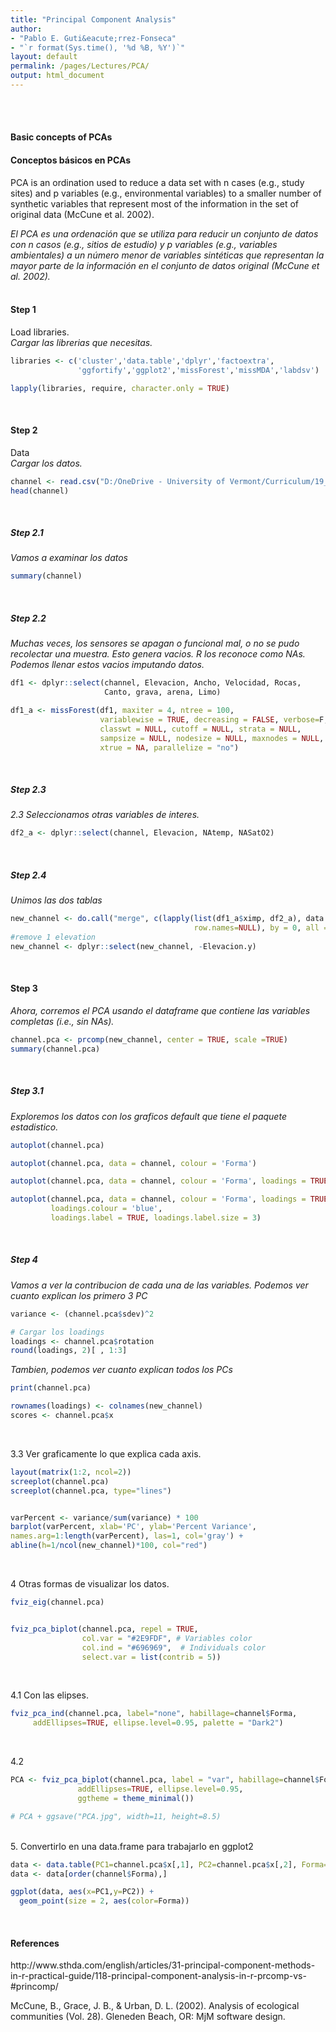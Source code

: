 ```yaml
---
title: "Principal Component Analysis"
author: 
- "Pablo E. Guti&eacute;rrez-Fonseca"
- "`r format(Sys.time(), '%d %B, %Y')`"
layout: default
permalink: /pages/Lectures/PCA/
output: html_document
---
```

<br/>
<br/>

#### **Basic concepts of PCAs**
#### **Conceptos b&#225;sicos en PCAs**
PCA is an ordination used to reduce a data set with n cases (e.g., study sites) and p variables (e.g., environmental variables) to a smaller number of synthetic variables that represent most of the information in the set of original data (McCune et al. 2002).<br>

_El PCA es una ordenaci&#243;n que se utiliza para reducir un conjunto de datos con n casos (e.g., sitios de estudio) y p variables (e.g., variables ambientales) a un n&#250;mero menor de variables sint&#233;ticas que representan la mayor parte de la informaci&#243;n en el conjunto de datos original (McCune et al. 2002)._
<br/>
<br/>

#### **Step 1**
Load libraries.<br>
_Cargar las librerias que necesitas._
```r
libraries <- c('cluster','data.table','dplyr','factoextra',
               'ggfortify','ggplot2','missForest','missMDA','labdsv')

lapply(libraries, require, character.only = TRUE)
```

<br/>

#### **Step 2**
Data<br>
_Cargar los datos._
```r
channel <- read.csv("D:/OneDrive - University of Vermont/Curriculum/19_ Personal webpage/TropicalFreshwaterEcology/_pages/Lectures/data/PCA_channel_form.csv",header=TRUE)
head(channel)
```

<br/>

##### **Step 2.1**
_Vamos a examinar los datos_
```r
summary(channel)

```

<br/>

##### **Step 2.2**
_Muchas veces, los sensores se apagan o funcional mal, o no se pudo recolectar una muestra.  Esto genera vacios.  R los reconoce como NAs.  Podemos llenar estos vacios imputando datos._
```r
df1 <- dplyr::select(channel, Elevacion, Ancho, Velocidad, Rocas, 
                     Canto, grava, arena, Limo)

df1_a <- missForest(df1, maxiter = 4, ntree = 100,
                    variablewise = TRUE, decreasing = FALSE, verbose=F, replace=TRUE,
                    classwt = NULL, cutoff = NULL, strata = NULL,
                    sampsize = NULL, nodesize = NULL, maxnodes = NULL,
                    xtrue = NA, parallelize = "no")
```

<br/>

##### **Step 2.3**
_2.3 Seleccionamos otras variables de interes._
```r

df2_a <- dplyr::select(channel, Elevacion, NAtemp, NASatO2)

```

<br/>

##### **Step 2.4**
_Unimos las dos tablas_
```r

new_channel <- do.call("merge", c(lapply(list(df1_a$ximp, df2_a), data.frame, 
                                         row.names=NULL), by = 0, all = TRUE, sort = FALSE))[-1]
#remove 1 elevation
new_channel <- dplyr::select(new_channel, -Elevacion.y)
```

<br/>

#### **Step 3**
_Ahora, corremos el PCA usando el dataframe que contiene las variables completas (i.e., sin NAs)._
```r

channel.pca <- prcomp(new_channel, center = TRUE, scale =TRUE)
summary(channel.pca)


```

<br/>

##### **Step 3.1**
_Exploremos los datos con los graficos default que tiene el paquete estadistico._
```r
autoplot(channel.pca)

autoplot(channel.pca, data = channel, colour = 'Forma')

autoplot(channel.pca, data = channel, colour = 'Forma', loadings = TRUE)

autoplot(channel.pca, data = channel, colour = 'Forma', loadings = TRUE,
         loadings.colour = 'blue', 
         loadings.label = TRUE, loadings.label.size = 3)
```

<br/>

##### **Step 4**
_Vamos a ver la contribucion de cada una de las variables. Podemos ver cuanto explican los primero 3 PC_
```r
variance <- (channel.pca$sdev)^2

# Cargar los loadings
loadings <- channel.pca$rotation
round(loadings, 2)[ , 1:3]
```

_Tambien, podemos ver cuanto explican todos los PCs_
```r
print(channel.pca)

rownames(loadings) <- colnames(new_channel)
scores <- channel.pca$x 
```

<br/>

3.3 Ver graficamente lo que explica cada axis.

```r

layout(matrix(1:2, ncol=2))
screeplot(channel.pca)
screeplot(channel.pca, type="lines")


varPercent <- variance/sum(variance) * 100
barplot(varPercent, xlab='PC', ylab='Percent Variance',
names.arg=1:length(varPercent), las=1, col='gray') +
abline(h=1/ncol(new_channel)*100, col="red")

```

<br/>

4  Otras formas de visualizar los datos.
```r
fviz_eig(channel.pca)


fviz_pca_biplot(channel.pca, repel = TRUE,
                col.var = "#2E9FDF", # Variables color
                col.ind = "#696969",  # Individuals color
                select.var = list(contrib = 5))


```

<br/>

4.1 Con las elipses.
```r

fviz_pca_ind(channel.pca, label="none", habillage=channel$Forma,
     addEllipses=TRUE, ellipse.level=0.95, palette = "Dark2")

```

<br/>

4.2 
```r
PCA <- fviz_pca_biplot(channel.pca, label = "var", habillage=channel$Forma,
               addEllipses=TRUE, ellipse.level=0.95,
               ggtheme = theme_minimal())

# PCA + ggsave("PCA.jpg", width=11, height=8.5)

```


<br/>
5.  Convertirlo en una data.frame para trabajarlo en ggplot2
```r

data <- data.table(PC1=channel.pca$x[,1], PC2=channel.pca$x[,2], Forma=  channel[,1])
data <- data[order(channel$Forma),]

ggplot(data, aes(x=PC1,y=PC2)) + 
  geom_point(size = 2, aes(color=Forma))


```

<br/>

#### **References**

http://www.sthda.com/english/articles/31-principal-component-methods-in-r-practical-guide/118-principal-component-analysis-in-r-prcomp-vs-#princomp/

McCune, B., Grace, J. B., & Urban, D. L. (2002). Analysis of ecological communities (Vol. 28). Gleneden Beach, OR: MjM software design.

<br/>
<br/>